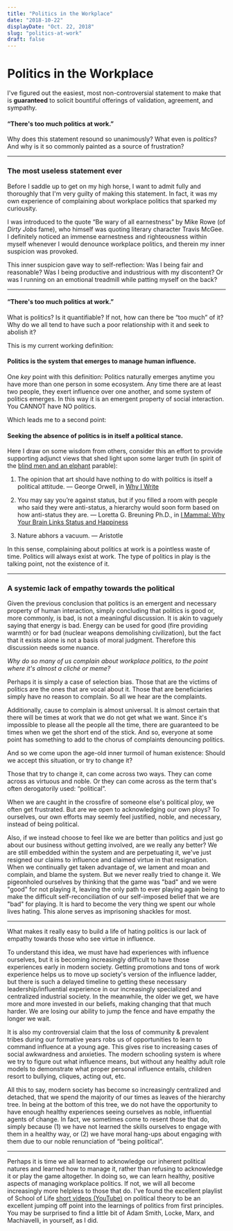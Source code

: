 ```yaml
---
title: "Politics in the Workplace"
date: "2018-10-22"
displayDate: "Oct. 22, 2018"
slug: "politics-at-work"
draft: false
---
```


# Politics in the Workplace

I've figured out the easiest, most non-controversial statement to make that is **guaranteed** to solicit bountiful offerings of validation, agreement, and sympathy.

#### &ldquo;There's too much politics at work.&rdquo;

Why does this statement resound so unanimously? What even is *politics*? And why is it so commonly painted as a source of frustration?

<hr />

### The most useless statement ever

Before I saddle up to get on my high horse, I want to admit fully and thoroughly that I'm very guilty of making this statement. In fact, it was my own experience of complaining about workplace politics that sparked my curiousity.

I was introduced to the quote &ldquo;Be wary of all earnestness&rdquo; by Mike Rowe (of *Dirty Jobs* fame), who himself was quoting literary character Travis McGee. I definitely noticed an immense earnestness and righteousness within myself whenever I would denounce workplace politics, and therein my inner suspicion was provoked.

This inner suspicion gave way to self-reflection: Was I being fair and reasonable? Was I being productive and industrious with my discontent? Or was I running on an emotional treadmill while patting myself on the back?

<hr />

#### &ldquo;There's too much politics at work.&rdquo;

What is politics? Is it quantifiable? If not, how can there be &ldquo;too much&rdquo; of it? Why do we all tend to have such a poor relationship with it and seek to abolish it?

This is my current working definition:
#### Politics is the system that emerges to manage human influence.

One *key* point with this definition: Politics naturally emerges anytime you have more than one person in some ecosystem. Any time there are at least two people, they exert influence over one another, and some system of politics emerges. In this way it is an emergent property of social interaction. You CANNOT have NO politics.

Which leads me to a second point:

#### Seeking the absence of politics is in itself a political stance.

Here I draw on some wisdom from others, consider this an effort to provide supporting adjunct views that shed light upon some larger truth (in spirit of the [blind men and an elphant](https://en.wikipedia.org/wiki/Blind_men_and_an_elephant) parable):

1. The opinion that art should have nothing to do with politics is itself a political attitude. &mdash; George Orwell, in [Why I Write](http://orwell.ru/library/essays/wiw/english/e_wiw)

2. You may say you’re against status, but if you filled a room with people who said they were anti-status, a hierarchy would soon form based on how anti-status they are. &mdash; Loretta G. Breuning Ph.D., in [I Mammal: Why Your Brain Links Status and Happiness](https://www.goodreads.com/work/quotes/15935199-i-mammal-why-your-brain-links-status-and-happiness)

3. Nature abhors a vacuum. &mdash; Aristotle

In this sense, complaining about politics at work is a pointless waste of time. Politics will always exist at work. The type of politics in play is the talking point, not the existence of it.

<hr />

### A systemic lack of empathy towards the political

Given the previous conclusion that politics is an emergent and necessary property of human interaction, simply concluding that politics is good or, more commonly, is bad, is not a meaningful discussion. It is akin to vaguely saying that energy is bad. Energy can be used for good (fire providing warmth) or for bad (nuclear weapons demolishing civilization), but the fact that it exists alone is not a basis of moral judgment. Therefore this discussion needs some nuance.

*Why do so many of us complain about workplace politics, to the point where it's almost a cliché or meme?*

Perhaps it is simply a case of selection bias. Those that are the victims of politics are the ones that are vocal about it. Those that are beneficiaries simply have no reason to complain. So all we hear are the complaints.

Additionally, cause to complain is almost universal. It is almost certain that there will be times at work that we do not get what we want. Since it's impossible to please all the people all the time, there are guaranteed to be times when we get the short end of the stick. And so, everyone at some point has something to add to the chorus of complaints denouncing politics.

And so we come upon the age-old inner turmoil of human existence: Should we accept this situation, or try to change it?

Those that try to change it, can come across two ways. They can come across as virtuous and noble. Or they can come across as the term that's often derogatorily used: &ldquo;political&rdquo;.

When we are caught in the crossfire of someone else's political ploy, we often get frustrated. But are we open to acknowledging our own ploys? To ourselves, our own efforts may seemly feel justified, noble, and necessary, instead of being political.

Also, if we instead choose to feel like we are better than politics and just go about our business without getting involved, are we really any better? We are still embedded within the system and are perpetuating it, we've just resigned our claims to influence and claimed virtue in that resignation. When we continually get taken advantage of, we lament and moan and complain, and blame the system. But we never really tried to change it. We pigeonholed ourselves by thinking that the game was "bad" and we were "good" for not playing it, leaving the only path to ever playing again being to make the difficult self-reconciliation of our self-imposed belief that we are "bad" for playing. It is hard to become the very thing we spent our whole lives hating. This alone serves as imprisoning shackles for most.

<hr />

What makes it really easy to build a life of hating politics is our lack of empathy towards those who see virtue in influence.

To understand this idea, we must have had experiences with influence ourselves, but it is becoming increasingly difficult to have those experiences early in modern society. Getting promotions and tons of work experience helps us to move up society's version of the influence ladder, but there is such a delayed timeline to getting these necessary leadership/influential experience in our increasingly specialized and centralized industrial society. In the meanwhile, the older we get, we have more and more invested in our beliefs, making changing that that much harder. We are losing our ability to jump the fence and have empathy the longer we wait.

It is also my controversial claim that the loss of community &amp; prevalent tribes during our formative years robs us of opportunities to learn to command influence at a young age. This gives rise to increasing cases of social awkwardness and anxieties. The modern schooling system is where we try to figure out what influence means, but without any healthy adult role models to demonstrate what proper personal influence entails, children resort to bullying, cliques, acting out, etc.

All this to say, modern society has become so increasingly centralized and detached, that we spend the majority of our times as leaves of the hierarchy tree. In being at the bottom of this tree, we do not have the opportunity to have enough healthy experiences seeing ourselves as noble, influential agents of change. In fact, we sometimes come to resent those that do, simply because (1) we have not learned the skills ourselves to engage with them in a healthy way, or (2) we have moral hang-ups about engaging with them due to our noble renunciation of &ldquo;being political&rdquo;.

<hr />

Perhaps it is time we all learned to acknowledge our inherent political natures and learned how to manage it, rather than refusing to acknowledge it or play the game altogether. In doing so, we can learn healthy, positive aspects of managing workplace politics. If not, we will all become increasingly more helpless to those that do. I've found the excellent playlist of School of Life [short videos (YouTube)](https://www.youtube.com/playlist?list=PLwxNMb28XmpeuwUhM0OT338_T5XTtJJok) on political theory to be an excellent jumping off point into the learnings of politics from first principles. You may be surprised to find a little bit of Adam Smith, Locke, Marx, and Machiavelli, in yourself, as I did.